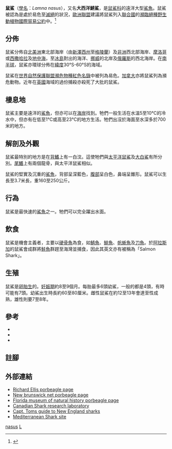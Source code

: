 {{NoteTA|G1=Unit}}
{{Speciesbox
| genus = Lamna
| species = nasus
| status = VU
| status_system = IUCN3.1
| trend = down
| image = Lanas u0.gif
| authority = [[Pierre_Joseph_Bonnaterre|Bonnaterre]], 1788
| range_map = Lamna nasus rangemap.png
| synonyms = ''Lamna philippii'' <small>Perez Canto, 1886</small><br>
''Lamna punctata'' <small>Storer, 1839</small><br>
''Lamna whitleyi'' <small>Phillipps, 1935</small><br>
''Oxyrhina daekayi'' <small>Gill, 1861</small><br>
''Selanonius walkeri'' <small>Fleming, 1828</small><br>
''Squalus cornubicus'' <small>Gmelin, 1789</small><br>
''Squalus cornubiensis'' <small>Pennant, 1812</small><br>
''Squalus monensis'' <small>Shaw, 1804</small><br>
''Squalus nasus'' <small>Bonnaterre, 1788</small><br>
''Squalus pennanti'' <small>Walbaum, 1792</small><br>
''Squalus selanonus'' <small>Leach, 1818</small>
}}

'''鼠鯊'''（[[學名|學名]]：''Lamna nasus''），又名'''大西洋鯖鯊'''，是[[鼠鯊科|鼠鯊科]]的遠洋大型[[鯊魚|鯊魚]]。鼠鯊被認為是處於易危至[[滅絕|滅絕]]的狀況，[[歐洲聯盟|歐洲聯盟]]建議將鼠鯊列入[[聯合國|聯合國]]的[[瀕臨絕種野生動植物國際貿易公約|瀕臨絕種野生動植物國際貿易公約]]中。<ref>{{cite press release |title=More oceanic sharks added to the IUCN Red List |publisher=[[IUCN|IUCN]] |date=2007-02-22 |url=http://www.iucn.org/en/news/archive/2007/02/22_pr_sharks.htm |format= |language= |accessdate=2007-02-25 |quote= |archive-date=2008-07-06 |archive-url=https://web.archive.org/web/20080706152000/http://www.iucn.org/en/news/archive/2007/02/22_pr_sharks.htm |dead-url=no }}</ref>

== 分佈 ==
鼠鯊分佈自[[北美洲|北美洲]]東北部海岸（由[[新澤西州|新澤西州]]至[[格陵蘭|格陵蘭]]）及[[非洲|非洲]]西北部海岸、[[摩洛哥|摩洛哥]]或[[西撒哈拉|西撒哈拉]]及[[地中海|地中海]]，至[[冰島|冰島]]對出的海洋、[[挪威|挪威]]的北岸及[[俄羅斯|俄羅斯]]的西北海岸。在[[南半球|南半球]]，鼠鯊亦環球分佈在[[緯度|緯度]]30°S-60°S的海域。

鼠鯊在[[世界自然保護聯盟瀕危物種紅色名錄|世界自然保護聯盟瀕危物種紅色名錄]]中被列為易危。[[加拿大|加拿大]]亦將鼠鯊列為瀕危動物。近年在[[英國|英國]]海域的過份捕殺亦殺死了大批的鼠鯊。

== 棲息地 ==
鼠鯊主要是遠洋的[[鯊魚|鯊魚]]，但亦可以在[[海岸|海岸]]找到。牠們一般生活在水溫5至10℃的冷水中，但亦有在低至1℃或高至23℃的地方生活。牠們出沒於海面至水深多於700米的地方。

== 解剖及外觀 ==
鼠鯊最特別的地方是在[[背鰭|背鰭]]上有一白汶。這使牠們與[[太平洋鼠鯊|太平洋鼠鯊]]及[[大白鯊|大白鯊]]有所分別。[[尾鰭|尾鰭]]上有兩個龍骨，與太平洋鼠鯊相似。

鼠鯊的堅實及沉重的[[鯊魚|鯊魚]]，背部呈深藍色，[[腹部|腹部]]呈白色，鼻端呈錐形。鼠鯊可以生長至3.7米長，重160至250公斤。

== 行為 ==
鼠鯊是最快速的[[鯊魚|鯊魚]]之一。牠們可以完全躍出水面。

== 飲食 ==
鼠鯊是機會主義者，主要以[[硬骨魚|硬骨魚]]為食，如[[鯖魚|鯖魚]]、[[鯡魚|鯡魚]]、[[帆蜥魚|帆蜥魚]]及[[刀魚|刀魚]]。於[[阿拉斯加|阿拉斯加]]的鼠鯊會成群將[[鮭魚|鮭魚]]群趕至海灣並捕食，因此其英文亦有被稱為「Salmon Shark」。

== 生殖 ==
鼠鯊是[[卵胎生|卵胎生]]的。[[妊娠期|妊娠期]]約8至9個月。每胎最多6頭幼鯊，一般的都是4頭，有時可能有7頭。幼鯊出生時長約60至80厘米。雌性鼠鯊在約12至13年會達至性成熟，雄性則要7至8年。

== 參考 ==
* {{IUCN2006|assessors=Stevens ''et al''|year=2005|id=11200|title=Lamna nasus|downloaded=11 May 2006}}
* {{ITIS|ID=159911|taxon=Lamna nasus|year=2006|date=23 January}}
* {{FishBase_species|genus=Lamna|species=nasus|year=2005|month=09}}

== 註腳 ==
{{reflist}}

== 外部連結 ==
{{Commons}}
* [http://www.postmodern.com/~fi/sharkpics/ellis/porbeagl.htm Richard Ellis porbeagle page]
* [http://new-brunswick.net/new-brunswick/sharks/species/porbeagle.html New brunswick net porbeagle page]
* [https://www.webcitation.org/6ESNF4Md7?url=http://www.flmnh.ufl.edu/fish/Gallery/Descript/Porbeagle/Porbeagle.html Florida museum of natural history porbeagle page]
* [http://www.mar.dfo-mpo.gc.ca/science/shark/english/porbeagle.htm Canadian Shark research laboratory]
* [https://web.archive.org/web/20071218032337/http://newenglandsharks.com/porbeagl.htm Capt. Toms guide to New England sharks]
* [https://web.archive.org/web/20060924021450/http://www.zoo.co.uk/~z9015043/porbeagle.html Mediterranean Shark site]
{{Taxonbar|from=Q136842}}

[[Category:鼠鯊屬|nasus]]
[[Category:1788年描述的魚類|L]]